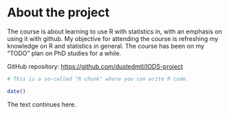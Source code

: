 # About the project

The course is about learning to use R with statistics in, with an emphasis on using it with github. My objective for attending the course is refreshing my knowledge on R and statistics in general. The course has been on my "TODO" plan on PhD studies for a while.

GitHub repository: <https://github.com/dustedmtl/IODS-project>

```r
# This is a so-called "R chunk" where you can write R code.

date()

```

The text continues here.
